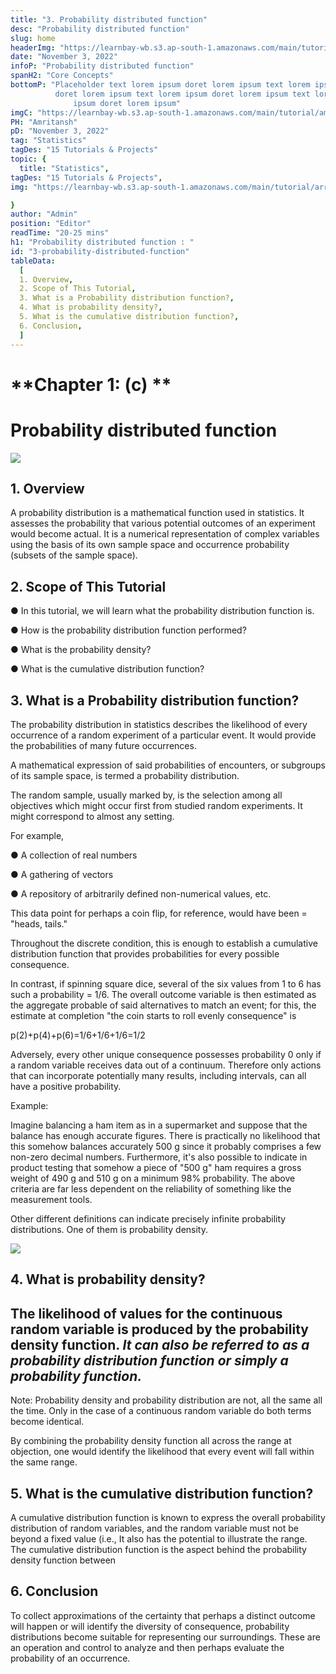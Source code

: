 ```yaml
---
title: "3. Probability distributed function"
desc: "Probability distributed function"
slug: home
headerImg: "https://learnbay-wb.s3.ap-south-1.amazonaws.com/main/tutorial/python.png"
date: "November 3, 2022"
infoP: "Probability distributed function"
spanH2: "Core Concepts"
bottomP: "Placeholder text lorem ipsum doret lorem ipsum text lorem ipsum
          doret lorem ipsum text lorem ipsum doret lorem ipsum text lorem
              ipsum doret lorem ipsum"
imgC: "https://learnbay-wb.s3.ap-south-1.amazonaws.com/main/tutorial/amritansh.png"
PH: "Amritansh"
pD: "November 3, 2022"
tag: "Statistics"
tagDes: "15 Tutorials & Projects"
topic: {
  title: "Statistics",
tagDes: "15 Tutorials & Projects",
img: "https://learnbay-wb.s3.ap-south-1.amazonaws.com/main/tutorial/arrow.png"

}
author: "Admin"
position: "Editor"
readTime: "20-25 mins"
h1: "Probability distributed function : "
id: "3-probability-distributed-function"
tableData:
  [
  1. Overview,
  2. Scope of This Tutorial,
  3. What is a Probability distribution function?,
  4. What is probability density?,
  5. What is the cumulative distribution function?,
  6. Conclusion,
  ]
---
```



# **Chapter 1: (c) **


# **Probability distributed function**


 <img src="https://learnbay-wb.s3.ap-south-1.amazonaws.com/main/tutorial/statistics/mainbanner.jpg"></img>


## 1. Overview

A probability distribution is a mathematical function used in statistics. It assesses the probability that various potential outcomes of an experiment would become actual. It is a numerical representation of complex variables using the basis of its own sample space and occurrence probability (subsets of the sample space).

## 2. Scope of This Tutorial



●  	In this tutorial, we will learn what the probability distribution function is.


●  	How is the probability distribution function performed?


●  	What is the probability density?


●  	What is the cumulative distribution function?

 


## 3. What is a Probability distribution function?

 

The probability distribution in statistics describes the likelihood of every occurrence of a random experiment of a particular event. It would provide the probabilities of many future occurrences.

 

A mathematical expression of said probabilities of encounters, or subgroups of its sample space, is termed a probability distribution.

The random sample, usually marked by, is the selection among all objectives which might occur first from studied random experiments. It might correspond to almost any setting.

For example,


●  	A collection of real numbers


●  	A gathering of vectors


●  	A repository of arbitrarily defined non-numerical values, etc.

This data point for perhaps a coin flip, for reference, would have been  = "heads, tails."

 

Throughout the discrete condition, this is enough to establish a cumulative distribution function that provides probabilities for every possible consequence.

In contrast, if spinning square dice, several of the six values from 1 to 6 has such a probability = 1/6. The overall outcome variable is then estimated as the aggregate probable of said alternatives to match an event; for this, the estimate at completion "the coin starts to roll evenly consequence" is

 

p(2)+p(4)+p(6)=1/6+1/6+1/6=1/2

 

Adversely, every other unique consequence possesses probability 0 only if a random variable receives data out of a continuum. Therefore only actions that can incorporate potentially many results, including intervals, can all have a positive probability.

 

Example:

Imagine balancing a ham item as in a supermarket and suppose that the balance has enough accurate figures. There is practically no likelihood that this somehow balances accurately 500 g since it probably comprises a few non-zero decimal numbers. Furthermore, it's also possible to indicate in product testing that somehow a piece of "500 g" ham requires a gross weight of 490 g and 510 g on a minimum 98% probability. The above criteria are far less dependent on the reliability of something like the measurement tools.

 

Other different definitions can indicate precisely infinite probability distributions. One of them is probability density.


 <img src="https://learnbay-wb.s3.ap-south-1.amazonaws.com/main/tutorial/statistics/probability+density.jpg"></img>



## 4. What is probability density?


## The likelihood of values for the continuous random variable is produced by the probability density function. **_It can also be referred to as a probability distribution function or simply a probability function._**

 

Note: Probability density and probability distribution are not, all the same all the time. Only in the case of a continuous random variable do both terms become identical.

By combining the probability density function all across the range at objection, one would identify the likelihood that every event will fall within the same range.


## 5. What is the cumulative distribution function?

A cumulative distribution function is known to express the overall probability distribution of random variables, and the random variable must not be beyond a fixed value (i.e.,  It also has the potential to illustrate the range. The cumulative distribution function is the aspect behind the probability density function between

 

## 6. Conclusion


To collect approximations of the certainty that perhaps a distinct outcome will happen or will identify the diversity of consequence, probability distributions become suitable for representing our surroundings. These are an operation and control to analyze and then perhaps evaluate the probability of an occurrence.


